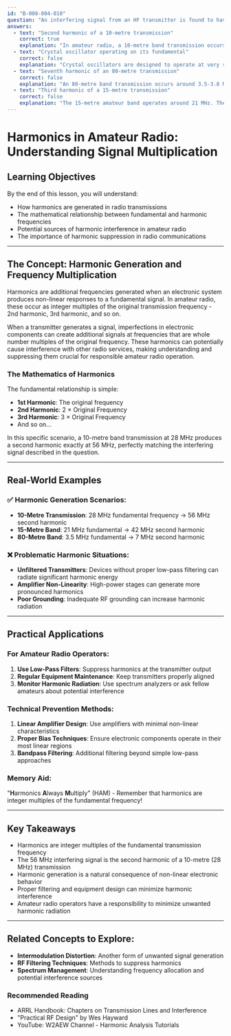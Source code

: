 ```yaml
---
id: "B-008-004-010"
question: "An interfering signal from an HF transmitter is found to have a frequency of 56 MHz. What could be the source?"
answers:
  - text: "Second harmonic of a 10-metre transmission"
    correct: true
    explanation: "In amateur radio, a 10-metre band transmission occurs at approximately 28 MHz. The second harmonic of this frequency is precisely 56 MHz, matching the interfering signal described in the question. Harmonics are integer multiples of the fundamental frequency that can be generated by non-linear electronic components in transmitters, creating potential interference."
  - text: "Crystal oscillator operating on its fundamental"
    correct: false
    explanation: "Crystal oscillators are designed to operate at very specific, stable frequencies. A crystal oscillating at 56 MHz would be operating at its fundamental frequency, not as a harmonic. Typical crystal frequencies used in amateur radio equipment do not naturally align with this specific frequency, making this an unlikely source of interference."
  - text: "Seventh harmonic of an 80-metre transmission"
    correct: false
    explanation: "An 80-metre band transmission occurs around 3.5-3.8 MHz. Calculating its seventh harmonic would result in approximately 24.5-26.6 MHz, which does not match the 56 MHz interfering signal. The math simply doesn't support this as a viable source of the interference."
  - text: "Third harmonic of a 15-metre transmission"
    correct: false
    explanation: "The 15-metre amateur band operates around 21 MHz. The third harmonic of this frequency would be approximately 63 MHz, which is close but not exactly matching the 56 MHz signal described in the question. This slight deviation makes this answer incorrect."
---
```


# Harmonics in Amateur Radio: Understanding Signal Multiplication

## Learning Objectives
By the end of this lesson, you will understand:
- How harmonics are generated in radio transmissions
- The mathematical relationship between fundamental and harmonic frequencies
- Potential sources of harmonic interference in amateur radio
- The importance of harmonic suppression in radio communications

---

## The Concept: Harmonic Generation and Frequency Multiplication

Harmonics are additional frequencies generated when an electronic system produces non-linear responses to a fundamental signal. In amateur radio, these occur as integer multiples of the original transmission frequency - 2nd harmonic, 3rd harmonic, and so on.

When a transmitter generates a signal, imperfections in electronic components can create additional signals at frequencies that are whole number multiples of the original frequency. These harmonics can potentially cause interference with other radio services, making understanding and suppressing them crucial for responsible amateur radio operation.

### The Mathematics of Harmonics

The fundamental relationship is simple: 
- **1st Harmonic**: The original frequency
- **2nd Harmonic**: 2 × Original Frequency
- **3rd Harmonic**: 3 × Original Frequency
- And so on...

In this specific scenario, a 10-metre band transmission at 28 MHz produces a second harmonic exactly at 56 MHz, perfectly matching the interfering signal described in the question.

---

## Real-World Examples

### ✅ Harmonic Generation Scenarios:
- **10-Metre Transmission**: 28 MHz fundamental frequency → 56 MHz second harmonic
- **15-Metre Band**: 21 MHz fundamental → 42 MHz second harmonic
- **80-Metre Band**: 3.5 MHz fundamental → 7 MHz second harmonic

### ❌ Problematic Harmonic Situations:
- **Unfiltered Transmitters**: Devices without proper low-pass filtering can radiate significant harmonic energy
- **Amplifier Non-Linearity**: High-power stages can generate more pronounced harmonics
- **Poor Grounding**: Inadequate RF grounding can increase harmonic radiation

---

## Practical Applications

### For Amateur Radio Operators:
1. **Use Low-Pass Filters**: Suppress harmonics at the transmitter output
2. **Regular Equipment Maintenance**: Keep transmitters properly aligned
3. **Monitor Harmonic Radiation**: Use spectrum analyzers or ask fellow amateurs about potential interference

### Technical Prevention Methods:
1. **Linear Amplifier Design**: Use amplifiers with minimal non-linear characteristics
2. **Proper Bias Techniques**: Ensure electronic components operate in their most linear regions
3. **Bandpass Filtering**: Additional filtering beyond simple low-pass approaches

### Memory Aid:
"**H**armonics **A**lways **M**ultiply" (HAM) - Remember that harmonics are integer multiples of the fundamental frequency!

---

## Key Takeaways

- Harmonics are integer multiples of the fundamental transmission frequency
- The 56 MHz interfering signal is the second harmonic of a 10-metre (28 MHz) transmission
- Harmonic generation is a natural consequence of non-linear electronic behavior
- Proper filtering and equipment design can minimize harmonic interference
- Amateur radio operators have a responsibility to minimize unwanted harmonic radiation

---

## Related Concepts to Explore:
- **Intermodulation Distortion**: Another form of unwanted signal generation
- **RF Filtering Techniques**: Methods to suppress harmonics
- **Spectrum Management**: Understanding frequency allocation and potential interference sources

### Recommended Reading
- ARRL Handbook: Chapters on Transmission Lines and Interference
- "Practical RF Design" by Wes Hayward
- YouTube: W2AEW Channel - Harmonic Analysis Tutorials